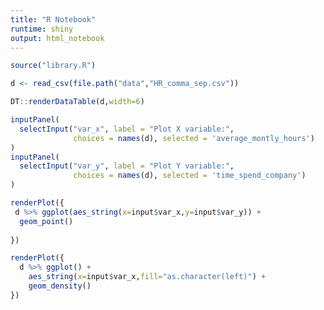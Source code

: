 ```yaml
---
title: "R Notebook"
runtime: shiny
output: html_notebook
---
```


```r
source("library.R")
```

```r
d <- read_csv(file.path("data","HR_comma_sep.csv"))
```

```r
DT::renderDataTable(d,width=6)
```

```r
inputPanel(
  selectInput("var_x", label = "Plot X variable:",
              choices = names(d), selected = 'average_montly_hours')
)
inputPanel(
  selectInput("var_y", label = "Plot Y variable:",
              choices = names(d), selected = 'time_spend_company')
)

```

```r
renderPlot({
 d %>% ggplot(aes_string(x=input$var_x,y=input$var_y)) +
  geom_point() 
 
})
```

```r
renderPlot({
  d %>% ggplot() +
    aes_string(x=input$var_x,fill="as.character(left)") +
    geom_density()
})
```



